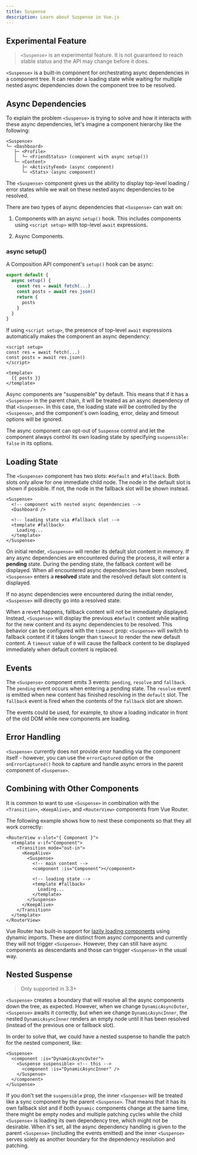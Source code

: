 ```yaml
---
title: Suspense
description: Learn about Suspense in Vue.js
---
```


## Experimental Feature

> `<Suspense>` is an experimental feature. It is not guaranteed to reach stable status and the API may change before it does.

`<Suspense>` is a built-in component for orchestrating async dependencies in a component tree. It can render a loading state while waiting for multiple nested async dependencies down the component tree to be resolved.

## Async Dependencies

To explain the problem `<Suspense>` is trying to solve and how it interacts with these async dependencies, let's imagine a component hierarchy like the following:

```
<Suspense>
└─ <Dashboard>
   ├─ <Profile>
   │  └─ <FriendStatus> (component with async setup())
   └─ <Content>
      ├─ <ActivityFeed> (async component)
      └─ <Stats> (async component)
```

The `<Suspense>` component gives us the ability to display top-level loading / error states while we wait on these nested async dependencies to be resolved.

There are two types of async dependencies that `<Suspense>` can wait on:

1. Components with an async `setup()` hook. This includes components using `<script setup>` with top-level `await` expressions.

2. Async Components.

### async setup()

A Composition API component's `setup()` hook can be async:

```js
export default {
  async setup() {
    const res = await fetch(...)
    const posts = await res.json()
    return {
      posts
    }
  }
}
```

If using `<script setup>`, the presence of top-level `await` expressions automatically makes the component an async dependency:

```vue
<script setup>
const res = await fetch(...)
const posts = await res.json()
</script>

<template>
  {{ posts }}
</template>
```

Async components are "suspensible" by default. This means that if it has a `<Suspense>` in the parent chain, it will be treated as an async dependency of that `<Suspense>`. In this case, the loading state will be controlled by the `<Suspense>`, and the component's own loading, error, delay and timeout options will be ignored.

The async component can opt-out of `Suspense` control and let the component always control its own loading state by specifying `suspensible: false` in its options.

## Loading State

The `<Suspense>` component has two slots: `#default` and `#fallback`. Both slots only allow for one immediate child node. The node in the default slot is shown if possible. If not, the node in the fallback slot will be shown instead.

```vue
<Suspense>
  <!-- component with nested async dependencies -->
  <Dashboard />
  
  <!-- loading state via #fallback slot -->
  <template #fallback>
    Loading...
  </template>
</Suspense>
```

On initial render, `<Suspense>` will render its default slot content in memory. If any async dependencies are encountered during the process, it will enter a **pending** state. During the pending state, the fallback content will be displayed. When all encountered async dependencies have been resolved, `<Suspense>` enters a **resolved** state and the resolved default slot content is displayed.

If no async dependencies were encountered during the initial render, `<Suspense>` will directly go into a resolved state.

When a revert happens, fallback content will not be immediately displayed. Instead, `<Suspense>` will display the previous `#default` content while waiting for the new content and its async dependencies to be resolved. This behavior can be configured with the `timeout` prop: `<Suspense>` will switch to fallback content if it takes longer than `timeout` to render the new default content. A `timeout` value of `0` will cause the fallback content to be displayed immediately when default content is replaced.

## Events

The `<Suspense>` component emits 3 events: `pending`, `resolve` and `fallback`. The `pending` event occurs when entering a pending state. The `resolve` event is emitted when new content has finished resolving in the `default` slot. The `fallback` event is fired when the contents of the `fallback` slot are shown.

The events could be used, for example, to show a loading indicator in front of the old DOM while new components are loading.

## Error Handling

`<Suspense>` currently does not provide error handling via the component itself - however, you can use the `errorCaptured` option or the `onErrorCaptured()` hook to capture and handle async errors in the parent component of `<Suspense>`.

## Combining with Other Components

It is common to want to use `<Suspense>` in combination with the `<Transition>`, `<KeepAlive>`, and `<RouterView>` components from Vue Router.

The following example shows how to nest these components so that they all work correctly:

```vue
<RouterView v-slot="{ Component }">
  <template v-if="Component">
    <Transition mode="out-in">
      <KeepAlive>
        <Suspense>
          <!-- main content -->
          <component :is="Component"></component>
          
          <!-- loading state -->
          <template #fallback>
            Loading...
          </template>
        </Suspense>
      </KeepAlive>
    </Transition>
  </template>
</RouterView>
```

Vue Router has built-in support for [lazily loading components](https://router.vuejs.org/guide/advanced/lazy-loading.html) using dynamic imports. These are distinct from async components and currently they will not trigger `<Suspense>`. However, they can still have async components as descendants and those can trigger `<Suspense>` in the usual way.

## Nested Suspense

> Only supported in 3.3+

`<Suspense>` creates a boundary that will resolve all the async components down the tree, as expected. However, when we change `DynamicAsyncOuter`, `<Suspense>` awaits it correctly, but when we change `DynamicAsyncInner`, the nested `DynamicAsyncInner` renders an empty node until it has been resolved (instead of the previous one or fallback slot).

In order to solve that, we could have a nested suspense to handle the patch for the nested component, like:

```vue
<Suspense>
  <component :is="DynamicAsyncOuter">
    <Suspense suspensible> <!-- this -->
      <component :is="DynamicAsyncInner" />
    </Suspense>
  </component>
</Suspense>
```

If you don't set the `suspensible` prop, the inner `<Suspense>` will be treated like a sync component by the parent `<Suspense>`. That means that it has its own fallback slot and if both `Dynamic` components change at the same time, there might be empty nodes and multiple patching cycles while the child `<Suspense>` is loading its own dependency tree, which might not be desirable. When it's set, all the async dependency handling is given to the parent `<Suspense>` (including the events emitted) and the inner `<Suspense>` serves solely as another boundary for the dependency resolution and patching.
